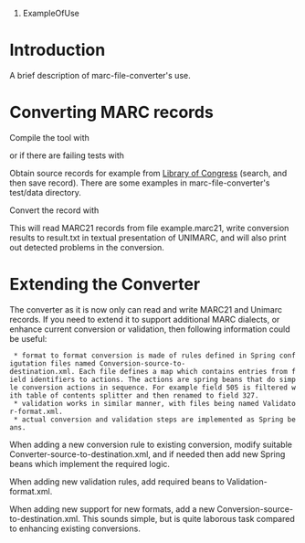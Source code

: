 #ExampleOfUse

= Introduction =

A brief description of marc-file-converter's use.

= Converting MARC records =

Compile the tool with

{{{mvn clean install}}}

or if there are failing tests with

{{{ mvn clean install -Dmaven.test.skip}}}

Obtain source records for example from [http://catalog.loc.gov Library of Congress] (search, and then save record). There are some examples in marc-file-converter's test/data directory.

Convert the record with

{{{java -jar target/marc-file-converter-0.9-jar-with-dependencies.jar -v -f MARC21 -t UNIMARC_TEXT -o result.txt example.marc21}}}

This will read MARC21 records from file example.marc21, write conversion results to result.txt in textual presentation of UNIMARC, and will also print out detected problems in the conversion. 

= Extending the Converter =

The converter as it is now only can read and write MARC21 and Unimarc records. If you need to extend it to support additional MARC dialects, or enhance current conversion or validation, then following information could be useful:
  * format to format conversion is made of rules defined in Spring configutation files named Conversion-source-to-destination.xml. Each file defines a map which contains entries from field identifiers to actions. The actions are spring beans that do simple conversion actions in sequence. For example field 505 is filtered with table of contents splitter and then renamed to field 327.
  * validation works in similar manner, with files being named Validator-format.xml.
  * actual conversion and validation steps are implemented as Spring beans.

When adding a new conversion rule to existing conversion, modify suitable Converter-source-to-destination.xml, and if needed then add new Spring beans which implement the required logic.

When adding new validation rules, add required beans to Validation-format.xml.

When adding new support for new formats, add a new Conversion-source-to-destination.xml. This sounds simple, but is quite laborous task compared to enhancing existing conversions.